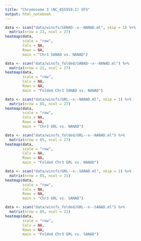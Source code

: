 ```yaml
---
title: "Chromosome 3 (NC_055959.1) SFS"
output: html_notebook
---
```



```r
data <- scan("data/winsfs/SANAD--x--NANAD.ml", skip = 1) %>%
  matrix(nrow = 21, ncol = 27)
heatmap(data,
        scale = "row",
        Colv = NA,
        Rowv = NA,
        main = "Chr3 SANAD vs. NANAD")

data <- scan("data/winsfs_folded/SANAD--x--NANAD.ml") %>%
  matrix(nrow = 21, ncol = 27)
heatmap(data,
        scale = "row",
        Colv = NA,
        Rowv = NA,
        main = "Folded Chr3 SANAD vs. NANAD")
```

```r
data <- scan("data/winsfs/GRL--x--NANAD.ml", skip = 1) %>%
  matrix(nrow = 85, ncol = 27)
heatmap(data,
        scale = "row",
        Colv = NA,
        Rowv = NA,
        main = "Chr3 GRL vs. NANAD")

data <- scan("data/winsfs_folded/GRL--x--NANAD.ml") %>%
  matrix(nrow = 85, ncol = 27)
heatmap(data,
        scale = "row",
        Colv = NA,
        Rowv = NA,
        main = "Folded Chr3 GRL vs. NANAD")
```

```r
data <- scan("data/winsfs/GRL--x--SANAD.ml", skip = 1) %>%
  matrix(nrow = 85, ncol = 21)
heatmap(data,
        scale = "row",
        Colv = NA,
        Rowv = NA,
        main = "Chr3 GRL vs. SANAD")

data <- scan("data/winsfs_folded/GRL--x--SANAD.ml") %>%
  matrix(nrow = 85, ncol = 21)
heatmap(data,
        scale = "row",
        Colv = NA,
        Rowv = NA,
        main = "Folded Chr3 GRL vs. SANAD")
```

